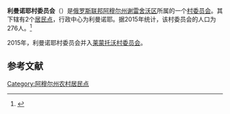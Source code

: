 {{Infobox Settlement
| official_name = 利曼诺耶村委员会
| native_name = Лиманновский сельсовет
| settlement_type = [[村委员会|村委员会]]
| subdivision_type = [[国家|国家]]
| subdivision_type1 = [[俄罗斯行政区划|州]]
| subdivision_type2 = [[区_(苏联)|区]]
| subdivision_name = {{RUS}}
| subdivision_name1 = [[阿穆尔州|阿穆尔州]]
| subdivision_name2 = [[谢雷舍沃区|谢雷舍沃区]]
| extinct_title = 撤销
| extinct_date = 2015年
| seat_type = 行政中心
| seat = 利曼诺耶
| population_as_of=2015
| population_footnotes = <ref name=amurstat />
| population_total = 276
| coordinates_display = inline,title
| latd = 51 | latm = 15 | lats = 56 | latNS = N
| longd = 128 | longm = 49 | longs = 58 | longEW = E
| timezone = [[雅库茨克时间|MSK+6]]
| utc_offset = +9
| blank_name = [[俄罗斯市政土地区划代码|OKTMO编码]]
| blank_info = [http://classif.spb.ru/classificators/view/tma.php?st=A&kr=1&kod= ]
}}
'''利曼诺耶村委员会'''（{{lang-ru|Лиманновский сельсовет}}）是[[俄罗斯联邦|俄罗斯联邦]][[阿穆尔州|阿穆尔州]][[谢雷舍沃区|谢雷舍沃区]]所属的一个[[村委员会|村委员会]]。其下辖有2个[[居民点|居民点]]，行政中心为利曼诺耶。据2015年统计，该村委员会的人口为276人。<ref name=amurstat>{{cite web |url=http://www.gks.ru/free_doc/doc_2015/bul_dr/mun_obr2015.rar |title=Численность населения Российской Федерации по муниципальным образованиям на 1 января 2015 года |accessdate=2015-08-06 |archiveurl=https://www.webcitation.org/6aaNzOlFO?url=http://www.gks.ru/free_doc/doc_2015/bul_dr/mun_obr2015.rar |archivedate=2015-08-06 |language=ru |deadurl=yes }}</ref>

2015年，利曼诺耶村委员会并入[[莱蒙托沃村委员会|莱蒙托沃村委员会]]。

== 参考文献 ==
{{reflist}}

{{Russia-stub}}

[[Category:阿穆尔州农村居民点|Category:阿穆尔州农村居民点]]